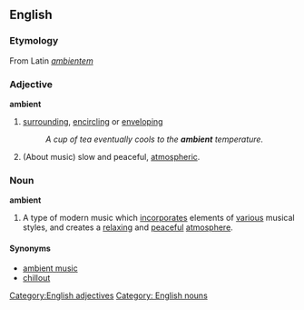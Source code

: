 ==English==

===Etymology===
From Latin ''[[ambientem]]''

===Adjective===
'''ambient'''
#[[surrounding]], [[encircling]] or [[enveloping]]
#: ''A cup of tea eventually cools to the '''ambient''' temperature.''
# (About music) slow and peaceful, [[atmospheric]].

[[Category:English adjectives]]

{{wikipedia}}
===Noun===
'''ambient'''
# A type of modern music which [[incorporate]]s elements of [[various]] musical styles, and creates a [[relaxing]] and [[peaceful]] [[atmosphere]].
====Synonyms====
*[[ambient music]]
*[[chillout]]


[[Category: English nouns]]